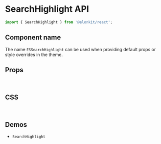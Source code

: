 
<Meta title="Components API/SearchHighlight" />

# SearchHighlight API

```js
import { SearchHighlight } from '@elonkit/react';
```

## Component name

The name `ESSearchHighlight` can be used when providing default props or style overrides in the theme.

## Props

<TableInterface name="SearchHighlightProps" variant="props" />

<br />

## CSS

<TableInterface name="SearchHighlightClasses" variant="css" />

<br />

## Demos

<ul>
  <li>
    <LinkTo kind="components-SearchHighlight" story="demo">
      <code>SearchHighlight</code>
    </LinkTo>
  </li>
</ul>
